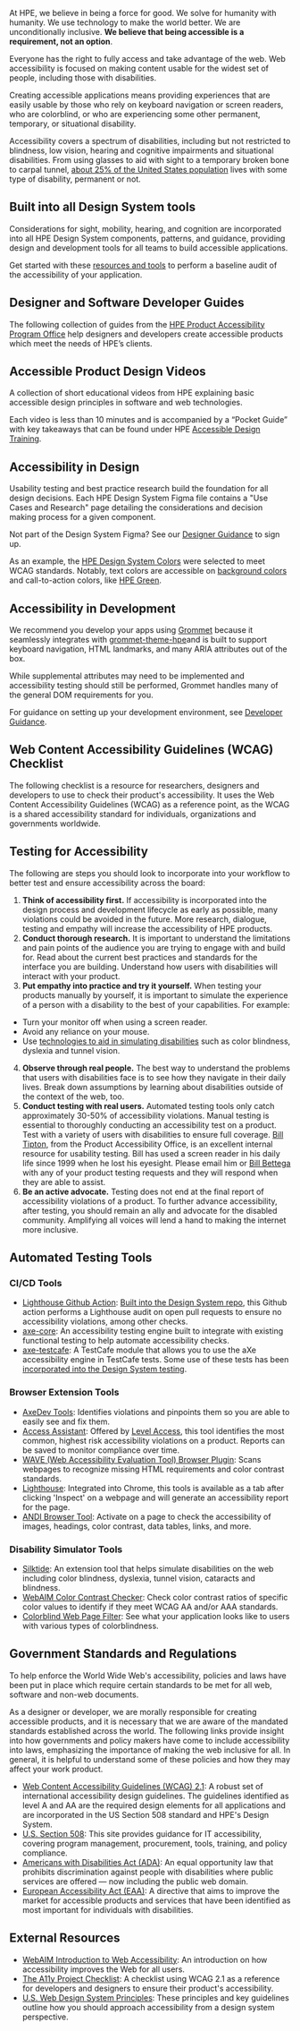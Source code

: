 

At HPE, we believe in being a force for good. We solve for humanity with humanity. We use technology to make the world better. We are unconditionally inclusive. **We believe that being accessible is a requirement, not an option**.

Everyone has the right to fully access and take advantage of the web. Web accessibility is focused on making content usable for the widest set of people, including those with disabilities. 

Creating accessible applications means providing experiences that are easily usable by those who rely on keyboard navigation or screen readers, who are colorblind, or who are experiencing some other permanent, temporary, or situational disability.

Accessibility covers a spectrum of disabilities, including but not restricted to blindness, low vision, hearing and cognitive impairments and situational disabilities. From using glasses to aid with sight to a temporary broken bone to carpal tunnel, [about 25% of the United States population](https://www.cdc.gov/ncbddd/disabilityandhealth/infographic-disability-impacts-all.html) lives with some type of disability, permanent or not.

## Built into all Design System tools

Considerations for sight, mobility, hearing, and cognition are incorporated
into all HPE Design System components, patterns, and guidance, providing
design and development tools for all teams to build accessible applications.

Get started with these [resources and tools](#automated-testing-tools) to perform a
baseline audit of the accessibility of your application.

## Designer and Software Developer Guides

The following collection of guides from the [HPE Product Accessibility Program Office](https://hpe.sharepoint.com/sites/F5/CTO/Office/Accessibility/Pages/index.aspx) help designers and developers create accessible products which meet the needs of HPE’s clients.

<GuideSection />

## Accessible Product Design Videos

A collection of short educational videos from HPE explaining basic accessible design principles in software and web technologies.

Each video is less than 10 minutes and is accompanied by a “Pocket Guide” with key takeaways that can be found under HPE [Accessible Design Training](https://hpe.sharepoint.com/sites/f5/cto/office/Accessibility/Pages/accessible-design-training.aspx).

<VideoSection />

## Accessibility in Design

Usability testing and best practice research build the foundation for all
design decisions. Each HPE Design System Figma file contains a "Use Cases
and Research" page detailing the considerations and decision making process
for a given component.

Not part of the Design System Figma? See our
[Designer Guidance](/foundation/designer-guidance#setting-up-your-figma-account) to sign up.

As an example, the [HPE Design System Colors](/foundation/color) were selected to meet WCAG
standards. Notably, text colors are accessible on [background colors](/foundation/color#background-colors) and call-to-action
colors, like [HPE Green](/foundation/color#green-color-accessibility).

## Accessibility in Development

We recommend you develop your apps using [Grommet](https://v2.grommet.io/)
because it seamlessly integrates with [grommet-theme-hpe](https://github.com/grommet/grommet-theme-hpe)and is built to support keyboard navigation, HTML landmarks, and many ARIA attributes out of the box.

While supplemental attributes may need to be implemented and accessibility testing should still be performed, Grommet handles many of the general DOM requirements for you.

For guidance on setting up your development environment, see [Developer Guidance](/foundation/developer-guidance).

## Web Content Accessibility Guidelines (WCAG) Checklist

The following checklist is a resource for researchers, designers and developers to use to check their product's accessibility. It uses the Web Content Accessibility Guidelines (WCAG) as a reference point, as the WCAG is a shared accessibility standard for individuals, organizations and governments worldwide.

<CardGrid cards={card} />

## Testing for Accessibility

The following are steps you should look to incorporate into your workflow to better test and ensure accessibility across the board:

1. **Think of accessibility first.** If accessibility is incorporated into the design process and development lifecycle as early as possible, many violations could be avoided in the future. More research, dialogue, testing and empathy will increase the accessibility of HPE products.
2. **Conduct thorough research.** It is important to understand the limitations and pain points of the audience you are trying to engage with and build for. Read about the current best practices and standards for the interface you are building. Understand how users with disabilities will interact with your product.
3. **Put empathy into practice and try it yourself.** When testing your products manually by yourself, it is important to simulate the experience of a person with a disability to the best of your capabilities. For example:
  - Turn your monitor off when using a screen reader. 
  - Avoid any reliance on your mouse. 
  - Use [technologies to aid in simulating disabilities](#disability-simulator-tools) such as color blindness, dyslexia and tunnel vision. 
4. **Observe through real people.** The best way to understand the problems that users with disabilities face is to see how they navigate in their daily lives. Break down assumptions by learning about disabilities outside of the context of the web, too.
5. **Conduct testing with real users.** Automated testing tools only catch approximately 30-50% of accessibility violations. Manual testing is essential to thoroughly conducting an accessibility test on a product. Test with a variety of users with disabilities to ensure full coverage. [Bill Tipton](https://hpe.sharepoint.com/sites/f5/cto/office/Accessibility/Pages/bill-tipton-biography.aspx), from the Product Accessibility Office, is an excellent internal resource for usability testing. Bill has used a screen reader in his daily life since 1999 when he lost his eyesight. Please email him or [Bill Bettega](https://hpe.sharepoint.com/sites/F5/CTO/Office/Accessibility/Pages/bill-bettega-biography.aspx) with any of your product testing requests and they will respond when they are able to assist.
6. **Be an active advocate.** Testing does not end at the final report of accessibility violations of a product. To further advance accessibility, after testing, you should remain an ally and advocate for the disabled community. Amplifying all voices will lend a hand to making the internet more inclusive.

## Automated Testing Tools

### CI/CD Tools
- [Lighthouse Github Action](https://github.com/jakejarvis/lighthouse-action): [Built into the Design System repo](https://github.com/grommet/hpe-design-system/blob/master/.github/workflows/main.yml), this Github action performs a Lighthouse audit on open pull requests to ensure no accessibility violations, among other checks.
- [axe-core](https://github.com/dequelabs/axe-core-npm/tree/develop/packages/react): An accessibility testing engine built to integrate with existing functional testing to help automate accessibility checks.
- [axe-testcafe](https://www.npmjs.com/package/axe-testcafe): A TestCafe module that allows you to use the aXe accessibility engine in TestCafe tests. Some use of these tests has been [incorporated into the Design System testing](https://github.com/grommet/hpe-design-system/blob/master/aries-site/src/tests/accessibility/axe.js).

### Browser Extension Tools
- [AxeDev Tools](https://chrome.google.com/webstore/detail/axe-devtools-web-accessib/lhdoppojpmngadmnindnejefpokejbdd?hl=en-US): Identifies violations and pinpoints them so you are able to easily see and fix them.
- [Access Assistant](https://chrome.google.com/webstore/detail/access-assistant/ojiighldhdmahfdnhfdebnpmlbiemdfm/related): Offered by [Level Access](https://www.levelaccess.com/), this tool identifies the most common, highest risk accessibility violations on a product. Reports can be saved to monitor compliance over time.
- [WAVE (Web Accessibility Evaluation Tool) Browser Plugin](https://wave.webaim.org/extension/): Scans webpages to recognize missing HTML requirements and color contrast standards.
- [Lighthouse](https://developers.google.com/web/tools/lighthouse): Integrated into Chrome, this tools is available as a tab after clicking 'Inspect' on a webpage and will generate an accessibility report for the page.
- [ANDI Browser Tool](https://www.ssa.gov/accessibility/andi/help/install.html): Activate on a page to check the accessibility of images, headings, color contrast, data tables, links, and more.

### Disability Simulator Tools
- [Silktide](https://silktide.com/resources/toolbar/): An extension tool that helps simulate disabilities on the web including color blindness, dyslexia, tunnel vision, cataracts and blindness.
- [WebAIM Color Contrast Checker](https://webaim.org/resources/contrastchecker/): Check color contrast ratios of specific color values to identify if they meet WCAG AA and/or AAA standards.
- [Colorblind Web Page Filter](https://www.toptal.com/designers/colorfilter/): See what your application looks like to users with various types of colorblindness.

## Government Standards and Regulations

To help enforce the World Wide Web's accessibility, policies and laws have been put in place which require certain standards to be met for all web, software and non-web documents.

As a designer or developer, we are morally responsible for creating accessible products, and it is necessary that we are aware of the mandated standards established across the world. The following links provide insight into how governments and policy makers have come to include accessibility into laws, emphasizing the importance of making the web inclusive for all. In general, it is helpful to understand some of these policies and how they may affect your work product.

- [Web Content Accessibility Guidelines (WCAG) 2.1](https://www.w3.org/TR/WCAG21/): A robust set of international accessibility design guidelines. The guidelines identified as level A and AA are the required design elements for all applications and are incorporated in the US Section 508 standard and HPE's Design System.
- [U.S. Section 508](https://www.section508.gov/): This site provides guidance for IT accessibility, covering program management, procurement, tools, training, and policy compliance.
- [Americans with Disabilities Act (ADA)](https://www.ada.gov/ada_intro.htm): An equal opportunity law that prohibits discrimination against people with disabilities where public services are offered — now including the public web domain.
- [European Accessibility Act (EAA)](https://ec.europa.eu/social/main.jsp?catId=1202): A directive that aims to improve the market for accessible products and services that have been identified as most important for individuals with disabilities.

## External Resources

- [WebAIM Introduction to Web Accessibility](https://webaim.org/intro/): An introduction on how accessibility improves the Web for all users.
- [The A11y Project Checklist](https://www.a11yproject.com/checklist/): A checklist using WCAG 2.1 as a reference for developers and designers to ensure their product's accessibility.
- [U.S. Web Design System Principles](https://designsystem.digital.gov/design-principles/#embrace-accessibility): These principles and key guidelines outline how you should approach accessibility from a design system perspective.
